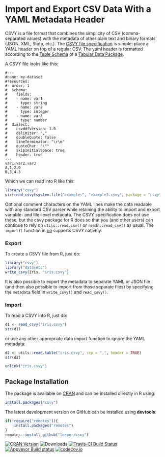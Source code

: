 # Import and Export CSV Data With a YAML Metadata Header

CSVY is a file format that combines the simplicity of CSV (comma-separated values) with the metadata of other plain text and binary formats (JSON, XML, Stata, etc.). The [CSVY file specification](http://csvy.org/) is simple: place a YAML header on top of a regular CSV. The yaml header is formatted according to the [Table Schema](https://frictionlessdata.io/specs/table-schema/) of a [Tabular Data Package](https://frictionlessdata.io/specs/tabular-data-package/).

A CSVY file looks like this:

```
#---
#name: my-dataset
#resources:
#- order: 1
#  schema:
#    fields:
#    - name: var1
#      type: string
#    - name: var2
#      type: integer
#    - name: var3
#      type: number
#  dialect:
#    csvddfVersion: 1.0
#    delimiter: ","
#    doubleQuote: false
#    lineTerminator: "\r\n"
#    quoteChar: "\""
#    skipInitialSpace: true
#    header: true
---
var1,var2,var3
A,1,2.0
B,3,4.3
```

Which we can read into R like this:


```r
library("csvy")
str(read_csvy(system.file("examples", "example3.csvy", package = "csvy")))
```

Optional comment characters on the YAML lines make the data readable with any standard CSV parser while retaining the ability to import and export variable- and file-level metadata. The CSVY specification does not use these, but the csvy package for R does so that you (and other users) can continue to rely on `utils::read.csv()` or `readr::read_csv()` as usual. The `import()` function in [rio](https://cran.r-project.org/package=rio) supports CSVY natively.

### Export

To create a CSVY file from R, just do:

```r
library("csvy")
library("datasets")
write_csvy(iris, "iris.csvy")
```

It is also possible to export the metadata to separate YAML or JSON file (and then also possible to import from those separate files) by specifying the `metadata` field in `write_csvy()` and `read_csvy()`.

### Import

To read a CSVY into R, just do:

```r
d1 <- read_csvy("iris.csvy")
str(d1)
```

or use any other appropriate data import function to ignore the YAML metadata:

```r
d2 <- utils::read.table("iris.csvy", sep = ",", header = TRUE)
str(d2)
```

```r
unlink("iris.csvy")
```

## Package Installation

The package is available on [CRAN](https://cran.r-project.org/package=csvy) and can be installed directly in R using:

```R
install.packages("csvy")
```

The latest development version on GitHub can be installed using **devtools**:

```R
if(!require("remotes")){
    install.packages("remotes")
}
remotes::install_github("leeper/csvy")
```

[![CRAN Version](http://www.r-pkg.org/badges/version/csvy)](https://cran.r-project.org/package=csvy)
![Downloads](http://cranlogs.r-pkg.org/badges/csvy)
[![Travis-CI Build Status](https://travis-ci.org/leeper/csvy.png?branch=master)](https://travis-ci.org/leeper/csvy)
[![Appveyor Build status](https://ci.appveyor.com/api/projects/status/sgttgdfcql63578u?svg=true)](https://ci.appveyor.com/project/leeper/csvy)
[![codecov.io](http://codecov.io/github/leeper/csvy/coverage.svg?branch=master)](http://codecov.io/github/leeper/csvy?branch=master)

